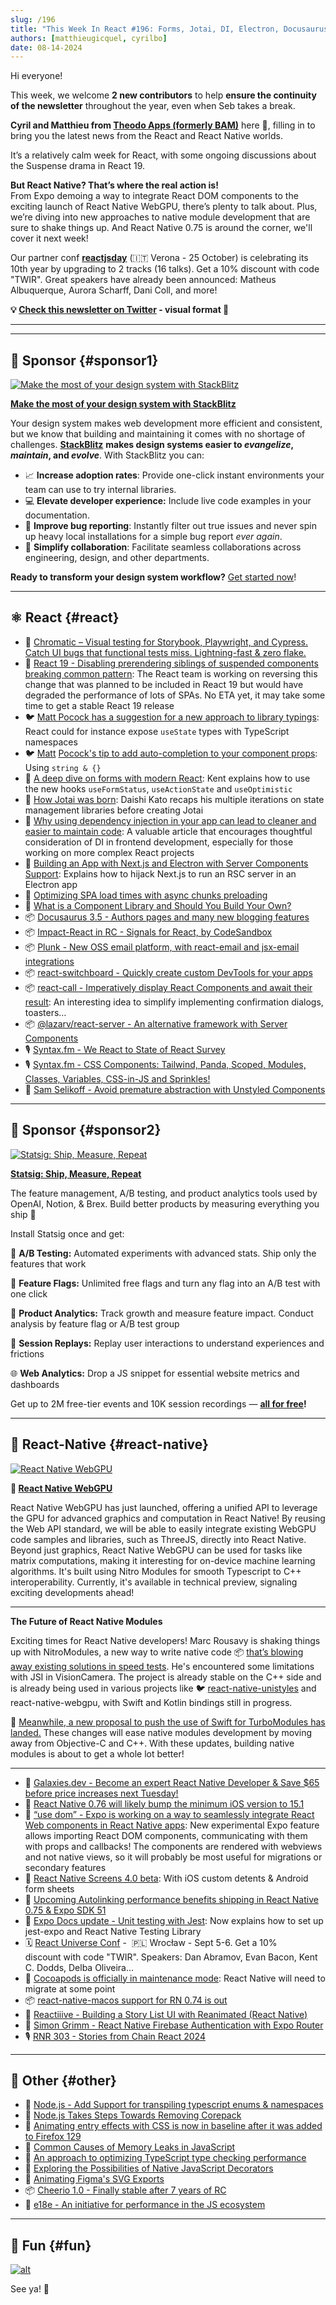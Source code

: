 ```yaml
---
slug: /196
title: "This Week In React #196: Forms, Jotai, DI, Electron, Docusaurus, Signals, Plunk, React-Server, Switchboard, React-Call, RN WebGPU, Nitro Modules, use dom, macOS, Screens, Autolinking, Cocoapods, Corepack, Node.js, TypeScript..."
authors: [matthieugicquel, cyrilbo]
date: 08-14-2024
---
```


Hi everyone!

This week, we welcome **2 new contributors** to help **ensure the continuity of the newsletter** throughout the year, even when Seb takes a break.

**Cyril and Matthieu from [Theodo Apps (formerly BAM)](https://apps.theodo.com/en?utm_source=thisweekinreact)** here 👋, filling in to bring you the latest news from the React and React Native worlds.

It’s a relatively calm week for React, with some ongoing discussions about the Suspense drama in React 19.

**But React Native? That’s where the real action is!**\
From Expo demoing a way to integrate React DOM components to the exciting launch of React Native WebGPU, there’s plenty to talk about. Plus, we’re diving into new approaches to native module development that are sure to shake things up. And React Native 0.75 is around the corner, we'll cover it next week!

Our partner conf **[reactjsday](https://2024.reactjsday.it/?utm_source=thisweekinreact)** (🇮🇹 Verona - 25 October) is celebrating its 10th year by upgrading to 2 tracks (16 talks). Get a 10% discount with code "TWIR". Great speakers have already been announced: Matheus Albuquerque, Aurora Scharff, Dani Coll, and more!

<!-- truncate -->

**💡 [Check this newsletter on Twitter](https://slo.im/thread) - visual format 🎨**

---


<Support />

---

## 💸 Sponsor {#sponsor1}

[![Make the most of your design system with StackBlitz](/emails/issues/196/StackBlitz.jpg)](https://stackblitz.com/design-systems?utm_source=twir&utm_medium=primary)

**[Make the most of your design system with StackBlitz](https://stackblitz.com/design-systems?utm_source=twir&utm_medium=primary)**

Your design system makes web development more efficient and consistent, but we know that building and maintaining it comes with no shortage of challenges. [**StackBlitz**](https://stackblitz.com/) **makes design systems easier to _evangelize_, _maintain_, and _evolve_**. With StackBlitz you can:

- 📈 **Increase adoption rates**: Provide one-click instant environments your team can use to try internal libraries.
- 💻 **Elevate developer experience:** Include live code examples in your documentation.
- 🐛 **Improve bug reporting**: Instantly filter out true issues and never spin up heavy local installations for a simple bug report _ever again_.
- 🤝 **Simplify collaboration**: Facilitate seamless collaborations across engineering, design, and other departments.

**Ready to transform your design system workflow?** [Get started now](https://stackblitz.com/design-systems)!

---

## ⚛️ React {#react}

- 💸 [Chromatic – Visual testing for Storybook, Playwright, and Cypress. Catch UI bugs that functional tests miss. Lightning-fast & zero flake.](https://www.chromatic.com/features/visual-test?utm_source=thisweekinreact&utm_medium=quick_link&utm_campaign=q3_2024)
- 👀 [React 19 - Disabling prerendering siblings of suspended components breaking common pattern](https://github.com/facebook/react/issues/29898): The React team is working on reversing this change that was planned to be included in React 19 but would have degraded the performance of lots of SPAs. No ETA yet, it may take some time to get a stable React 19 release
- 🐦 [Matt Pocock has a suggestion for a new approach to library typings](https://x.com/mattpocockuk/status/1821124980043636841): React could for instance expose `useState` types with TypeScript namespaces
- 🐦 [Matt](https://x.com/mattpocockuk/status/1821926395380986219) [Pocock](https://x.com/mattpocockuk/status/1821124980043636841)['s tip to add auto-completion to your component props](https://x.com/mattpocockuk/status/1821926395380986219): Using `string & {}`
- 📜 [A deep dive on forms with modern React](https://www.epicreact.dev/react-forms): Kent explains how to use the new hooks `​​useFormStatus`, `useActionState` and `useOptimistic`
- 📜 [How Jotai was born](https://blog.axlight.com/posts/how-jotai-was-born/): Daishi Kato recaps his multiple iterations on state management libraries before creating Jotai
- 📜 [Why using dependency injection in your app can lead to cleaner and easier to maintain code](https://codedrivendevelopment.com/posts/dependency-injection-in-react): A valuable article that encourages thoughtful consideration of DI in frontend development, especially for those working on more complex React projects
- 📜 [Building an App with Next.js and Electron with Server Components Support](https://www.saybackend.com/blog/03-electron-nextjs-ssr): Explains how to hijack Next.js to run an RSC server in an Electron app
- 📜 [Optimizing SPA load times with async chunks preloading](https://mmazzarolo.com/blog/2024-08-13-async-chunk-preloading-on-load/)
- 📜 [What is a Component Library and Should You Build Your Own?](https://component-odyssey.com/articles/10-what-is-a-library-should-you-build-your-own)
- 📦 [Docusaurus 3.5 - Authors pages and many new blogging features](https://docusaurus.io/blog/releases/3.5)
- 📦 [Impact-React in RC - Signals for React, by CodeSandbox](https://impact-react.dev)
- 📦 [Plunk - New OSS email platform, with react-email and jsx-email integrations](https://www.useplunk.com/)
- 📦 [react-switchboard - Quickly create custom DevTools for your apps](https://github.com/coryhouse/react-switchboard)
- 📦 [react-call - Imperatively display React Components and await their result](https://github.com/desko27/react-call): An interesting idea to simplify implementing confirmation dialogs, toasters…
- 📦 [@lazarv/react-server - An alternative framework with Server Components](https://react-server.dev/)
- 🎙️ [Syntax.fm - We React to State of React Survey](https://syntax.fm/show/805/we-react-to-state-of-react-survey)
- 🎙️ [Syntax.fm - CSS Components: Tailwind, Panda, Scoped, Modules, Classes, Variables, CSS-in-JS and Sprinkles!](https://syntax.fm/show/807/css-components-tailwind-panda-scoped-modules-classes-variables-css-in-js-and-sprinkles)
- 🎥 [Sam Selikoff - Avoid premature abstraction with Unstyled Components](https://www.youtube.com/watch?v=9iJK-Vl6PhE)

<SubscribeFormEmbed placement="middle" />

---

## 💸 Sponsor {#sponsor2}

[![Statsig: Ship, Measure, Repeat](/emails/issues/196/statsig.jpg)](https://statsig.com/?utm_campaign=this-week-in-react&utm_source=sponsorships&utm_medium=email&utm_content=website)

**[Statsig: Ship, Measure, Repeat](https://statsig.com/?utm_campaign=this-week-in-react&utm_source=sponsorships&utm_medium=email&utm_content=website)**

The feature management, A/B testing, and product analytics tools used by OpenAI, Notion, & Brex. Build better products by measuring everything you ship 🚀

Install Statsig once and get:

🧪 **A/B Testing:** Automated experiments with advanced stats. Ship only the features that work

🚩 **Feature Flags:** Unlimited free flags and turn any flag into an A/B test with one click

🥇 **Product Analytics:** Track growth and measure feature impact. Conduct analysis by feature flag or A/B test group

🎥 **Session Replays:** Replay user interactions to understand experiences and frictions

🌐 **Web Analytics:** Drop a JS snippet for essential website metrics and dashboards

Get up to 2M free-tier events and 10K session recordings — [**all for free**](https://statsig.com/?utm_campaign=this-week-in-react&utm_source=sponsorships&utm_medium=email&utm_content=website)**!**

---

## 📱 React-Native {#react-native}

[![React Native WebGPU](/emails/issues/196/rn-webgpu.jpg)](https://www.youtube.com/watch?v=i-DGY98cTjk)

**🎥 [React Native WebGPU](https://www.youtube.com/watch?v=i-DGY98cTjk)**

React Native WebGPU has just launched, offering a unified API to leverage the GPU for advanced graphics and computation in React Native! By reusing the Web API standard, we will be able to easily integrate existing WebGPU code samples and libraries, such as ThreeJS, directly into React Native.
Beyond just graphics, React Native WebGPU can be used for tasks like matrix computations, making it interesting for on-device machine learning algorithms. It's built using Nitro Modules for smooth Typescript to C++ interoperability. Currently, it's available in technical preview, signaling exciting developments ahead!

---

**The Future of React Native Modules**

Exciting times for React Native developers! Marc Rousavy is shaking things up with NitroModules, a new way to write native code 📦 [that’s blowing away existing solutions in speed tests](https://github.com/mrousavy/NitroBenchmarks). He's encountered some limitations with JSI in VisionCamera. The project is already stable on the C++ side and is already being used in various projects like 🐦 [react-native-unistyles](https://x.com/jpudysz/status/1822541758137303233) and react-native-webgpu, with Swift and Kotlin bindings still in progress.

👀 [Meanwhile, a new proposal to push the use of Swift for TurboModules has landed.](https://github.com/okwasniewski/discussions-and-proposals/blob/22edd2c7853aaf2ee654b57f4521e43d668103fb/proposals/0000-swift-turbo-modules.md) These changes will ease native modules development by moving away from Objective-C and C++. With these updates, building native modules is about to get a whole lot better!

---

- 💸 [Galaxies.dev - Become an expert React Native Developer & Save $65 before price increases next Tuesday!](https://galaxies.dev/subscription?utm_campaign=announcement&utm_medium=price-updates&utm_source=thisweekinreact.com)
- 👀 [React Native 0.76 will likely bump the minimum iOS version to 15.1](https://github.com/react-native-community/discussions-and-proposals/discussions/812)
- 👀 [“use dom” - Expo is working on a way to seamlessly integrate React Web components in React Native apps](https://docs.expo.dev/guides/dom-components/): New experimental Expo feature allows importing React DOM components, communicating with them with props and callbacks! The components are rendered with webviews and not native views, so it will probably be most useful for migrations or secondary features
- 👀 [React Native Screens 4.0 beta](https://github.com/software-mansion/react-native-screens/releases/tag/4.0.0-beta.0): With iOS custom detents & Android form sheets
- 👀 [Upcoming Autolinking performance benefits shipping in React Native 0.75 & Expo SDK 51](https://github.com/react-native-community/discussions-and-proposals/discussions/814)
- 📖 [Expo Docs update - Unit testing with Jest](https://docs.expo.dev/develop/unit-testing/): Now explains how to set up jest-expo and React Native Testing Library
- 🗓️ [React Universe Conf](https://www.reactuniverseconf.com/?utm_source=thisweekinreact) -  🇵🇱 Wrocław - Sept 5-6. Get a 10% discount with code "TWIR". Speakers: Dan Abramov, Evan Bacon, Kent C. Dodds, Delba Oliveira...
- 📜 [Cocoapods is officially in maintenance mode](https://blog.cocoapods.org/CocoaPods-Support-Plans/): React Native will need to migrate at some point
- 📦 [react-native-macos support for RN 0.74 is out](https://github.com/microsoft/react-native-macos/releases/tag/v0.74.1)
- 🎥 [Reactiiive - Building a Story List UI with Reanimated (React Native)](https://www.youtube.com/watch?v=NNRym_f8JsA)
- 🎥 [Simon Grimm - React Native Firebase Authentication with Expo Router](https://www.youtube.com/watch?v=BsOik6ycGqk)
- 🎙️ [RNR 303 - Stories from Chain React 2024](https://www.reactnativeradio.com/episodes/rnr-303-stories-from-chain-react-2024)

---

## 🔀 Other {#other}

- 👀 [Node.js - Add Support for transpiling typescript enums & namespaces](https://github.com/nodejs/node/pull/54283)
- 📜 [Node.js Takes Steps Towards Removing Corepack](https://socket.dev/blog/node-js-takes-steps-towards-removing-corepack?utm_medium=feed)
- 📜 [Animating entry effects with CSS is now in baseline after it was added to Firefox 129](https://web.dev/blog/baseline-entry-animations?hl=en)
- 📜 [Common Causes of Memory Leaks in JavaScript](https://www.trevorlasn.com/blog/common-causes-of-memory-leaks-in-javascript/)
- 📜 [An approach to optimizing TypeScript type checking performance](https://www.edgedb.com/blog/an-approach-to-optimizing-typescript-type-checking-performance#how-do-we-quantify-the-type-checker-s-workload)
- 📜 [Exploring the Possibilities of Native JavaScript Decorators](https://frontendmasters.com/blog/exploring-the-possibilities-of-native-javascript-decorators/?ref=cms.macarthur.me)
- 📜 [Animating Figma's SVG Exports](https://courses.nan.fyi/blog/svg/animating-figma-exports)
- 📦 [Cheerio 1.0 - Finally stable after 7 years of RC](https://cheerio.js.org/blog/cheerio-1.0)
- 🔗 [e18e - An initiative for performance in the JS ecosystem](https://e18e.dev/)

---

## 🤭 Fun {#fun}

[![alt](/emails/issues/196/meme.jpg)](https://x.com/DavidKPiano/status/1822633099433316504)

See ya! 👋

